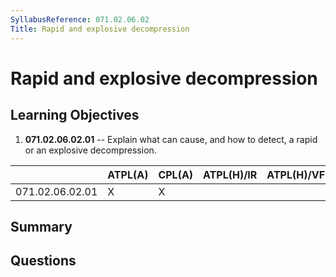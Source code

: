 ```yaml
---
SyllabusReference: 071.02.06.02
Title: Rapid and explosive decompression
---
```


# Rapid and explosive decompression

## Learning Objectives

1. **071.02.06.02.01** -- Explain what can cause, and how to detect, a rapid or
   an explosive decompression.

|                 | ATPL(A) | CPL(A) | ATPL(H)/IR | ATPL(H)/VFR | CPL(H) | IR  | CBIR(A) |
| --------------- | ------- | ------ | ---------- | ----------- | ------ | --- | ------- |
| 071.02.06.02.01 | X       | X      |            |             |        |     |         |

## Summary

## Questions
